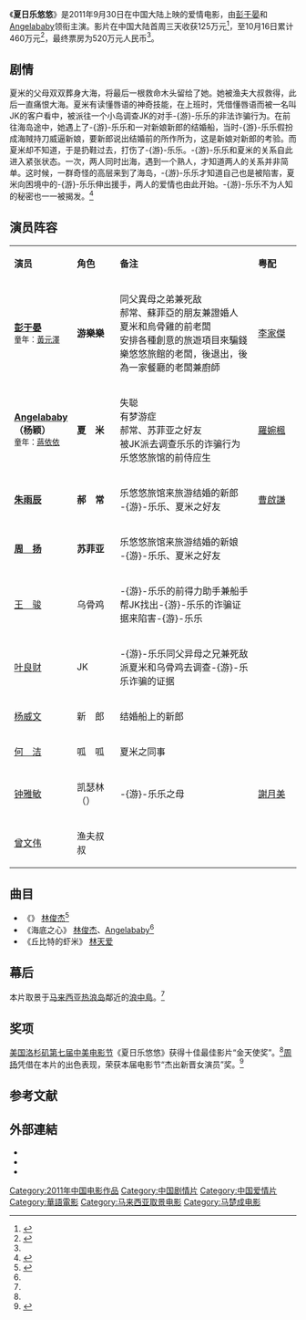 {{电影信息框
| 片名     = 夏日乐悠悠
| 电影原名 = ''{{lang|en|Love You You}}''
| 图像     = Love You You.jpg
| 图像说明 = 海报
| 导演     = [[马楚成|马楚成]]
| 监制     = 
| 制片     = [[吴冰_(运动员)|吴冰]]<br>[[林子熊|林子熊]]
| 编剧     = 马楚成<br>[[王晋琦|王晋琦]]
| 原著     = 
| 主演     = [[彭于晏|彭于晏]]<br>[[Angelababy|Angelababy]](杨颖)<br>[[朱雨辰|朱雨辰]]<br>[[周揚_(演員)|周　扬]]
| 配乐     = [[林俊杰|林俊杰]]
| 摄影     = [[陈国雄|陈国雄]]
| 剪辑     = [[邝志良|邝志良]]
| 制片商   = 
| 发行商   = DMG娱乐传媒集团
| 上映日期 = {{Film date|2011|09|30|中国大陆|2011|10|13|香港}}
| 片长     = 90分钟
| 产地     = {{CHNML}}
| 语言     = 普通话、粤语、马来语
| 预算     = 
| 票房     = 
| 前集     = [[夏日的么么茶|夏日的么么茶]]
| 续集     = 
}}
《'''夏日乐悠悠'''》是2011年9月30日在中国大陆上映的爱情电影，由[[彭于晏|彭于晏]]和[[Angelababy|Angelababy]]领衔主演。影片在中国大陆首周三天收获125万元<ref name="entgroup">{{cite web | title=《夏日乐悠悠》艺恩主页 | url=http://m.entgroup.cn/591755/ |work=艺恩网 |date=2011-09-02 | accessdate=2013-12-13 | archive-date=2013-12-14 | archive-url=https://web.archive.org/web/20131214184728/http://m.entgroup.cn/591755/ | dead-url=no }}</ref>，至10月16日累计460万元<ref>{{cite web | title=中国电影报2011年10月19日新浪微博 | url=http://weibo.com/2304129841/xtsTJErM9 | date=2011-10-19 | accessdate=2013-12-13 | archive-date=2013-12-13 | archive-url=https://web.archive.org/web/20131213054257/http://www.weibo.com/2304129841/xtsTJErM9 | dead-url=no }}</ref>，最终票房为520万元人民币<ref name="entgroup"/>。

== 剧情 ==
夏米的父母双双葬身大海，将最后一根救命木头留给了她。她被渔夫大叔救得，此后一直痛恨大海。夏米有读懂唇语的神奇技能，在上班时，凭借懂唇语而被一名叫JK的客户看中，被派往一个小岛调查JK的对手-{游}-乐乐的非法诈骗行为。在前往海岛途中，她遇上了-{游}-乐乐和一对新娘新郎的结婚船，当时-{游}-乐乐假扮成海賊持刀威逼新娘，要新郎说出结婚前的所作所为，这是新娘对新郎的考验。而夏米却不知道，于是扔鞋过去，打伤了-{游}-乐乐。-{游}-乐乐和夏米的关系自此进入紧张状态。一次，两人同时出海，遇到一个熟人，才知道两人的关系并非简单。这时候，一群奇怪的高层来到了海岛，-{游}-乐乐才知道自己也是被陷害，夏米向困境中的-{游}-乐乐伸出援手，两人的爱情也由此开始。-{游}-乐乐不为人知的秘密也一一被揭发。<ref name="webtx11">{{cite web |url=http://ent.qq.com/a/20120109/000415.htm |title=这个夏天特别长——港三区寰亚《夏日乐悠悠》| accessdate=2012-02-07 |date=2012-01-09 |work=腾讯网 |archive-date=2012年3月20日 |archive-url=https://web.archive.org/web/20120320210717/http://ent.qq.com/a/20120109/000415.htm |dead-url=no }}</ref>

== 演员阵容 ==
{|class="wikitable" width=65%"
|- style="background:cornflowerblue; color:white" align=center
|style="width:20%"|'''演员'''||style="width:15%"|'''角色'''||'''备注'''||style="width:15%"|'''粤配'''
|-
|'''[[彭于晏|彭于晏]]'''<br><small>童年：[[黃元澤|黃元澤]]||'''游樂樂'''||{{lang|en|JK}}同父異母之弟兼死敌<br>郝常、蘇菲亞的朋友兼證婚人<br>夏米和烏骨雞的前老闆<br>安排各種創意的旅遊項目來騙錢<br>樂悠悠旅館的老闆，後退出，後為一家餐廳的老闆兼廚師||[[李家傑_(配音員)|李家傑]]
|-
|'''[[Angelababy|Angelababy]]（杨颖）'''<br><small>童年：[[蔣依依|蔣依依]]||'''夏　米'''||失聪<br>有梦游症<br>郝常、苏菲亚之好友<br>被JK派去调查乐乐的诈骗行为<br>乐悠悠旅馆的前侍应生||[[羅婉楓|羅婉楓]]
|-
|'''[[朱雨辰|朱雨辰]]'''||'''郝　常'''||乐悠悠旅馆来旅游结婚的新郎<br>-{游}-乐乐、夏米之好友||[[曹啟謙|曹啟謙]]
|-
|'''[[周揚_(演員)|周　扬]]'''||'''苏菲亚'''||乐悠悠旅馆来旅游结婚的新娘<br>-{游}-乐乐、夏米之好友||
|-
|[[王骏_(演员)|王　骏]]||乌骨鸡||-{游}-乐乐的前得力助手兼船手<br>帮JK找出-{游}-乐乐的诈骗证据来陷害-{游}-乐乐||
|-
|[[叶良财|叶良财]]||JK||-{游}-乐乐同父异母之兄兼死敌<br>派夏米和乌骨鸡去调查-{游}-乐乐诈骗的证据||
|-
|[[杨威文|杨威文]]||新　郎||结婚船上的新郎||
|-
|[[何洁|何　洁]]||呱　呱||夏米之同事||
|- 
|[[钟雅敏|钟雅敏]]||凯瑟林（{{lang|en|Katherine}}）||-{游}-乐乐之母||[[謝月美|謝月美]]
|-
|[[曾文伟|曾文伟]]||渔夫叔叔||||
|}

== 曲目 ==
*《{{lang|en|Love U U}}》 [[林俊杰|林俊杰]]<ref name="webxlw66">{{cite web |url=http://ent.sina.com.cn/m/c/2011-09-30/06543431812.shtml |title=《夏日乐悠悠》今公映 林俊杰独家揭秘创作心路 |date=2011-09-30 |work=新浪| accessdate=2012-02-07 |archive-date=2011-10-06 |archive-url=https://web.archive.org/web/20111006162529/http://ent.sina.com.cn/m/c/2011-09-30/06543431812.shtml |dead-url=no }}</ref>
*《海底之心》 [[林俊杰|林俊杰]]、[[Angelababy|Angelababy]]<ref name="webxlw66"/>
*《丘比特的虾米》 [[林天爱|林天爱]]

== 幕后 ==
本片取景于[[马来西亚|马来西亚]][[热浪岛|热浪岛]]鄰近的[[浪中島|浪中島]]。<ref name="webtx11"/>

== 奖项 ==
[[美国|美国]][[洛杉矶|洛杉矶]][[第七届中美电影节|第七届中美电影节]]《夏日乐悠悠》获得十佳最佳影片“金天使奖”。<ref name="webxl22"/>[[周揚_(演員)|周扬]]凭借在本片的出色表现，荣获本届电影节“杰出新晋女演员”奖。<ref name="webxl22">{{cite web |url=http://ent.sina.com.cn/m/c/2011-11-07/17293474245.shtml |title=电影《夏日乐悠悠》中美电影节获双料大奖| accessdate=2012-02-07 |date=2011-11-07 |work=新浪|archive-date=2014-04-23 |archive-url=https://web.archive.org/web/20140423044954/http://ent.sina.com.cn/m/c/2011-11-07/17293474245.shtml |dead-url=no }}</ref>

==参考文献==
{{reflist}}

==外部連結==
*{{douban|6514105}}
*{{Mtime|150164}}
*{{imdb title|tt2062580|夏日樂悠悠}}

{{DEFAULTSORT:Xiari夏日乐悠悠}}
[[Category:2011年中国电影作品|Category:2011年中国电影作品]]
[[Category:中国剧情片|Category:中国剧情片]]
[[Category:中国爱情片|Category:中国爱情片]]
[[Category:華語電影|Category:華語電影]]
[[Category:马来西亚取景电影|Category:马来西亚取景电影]]
[[Category:马楚成电影|Category:马楚成电影]]
